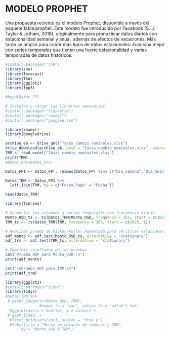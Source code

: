 # MODELO PROPHET


Una propuesta reciente es el modelo Prophet, disponible a través del paquete fable.prophet. Este modelo fue introducido por Facebook (S. J. Taylor & Letham, 2018), originalmente para pronosticar datos diarios con estacionalidad semanal y anual, además de efectos de vacaciones. Más tarde se amplió para cubrir más tipos de datos estacionales. Funciona mejor con series temporales que tienen una fuerte estacionalidad y varias temporadas de datos históricos.


```r
#install.packages("TSA")
library(zoo)
library(forecast)
library(TSA)
library(ggplot2)
library(fpp3)

#head(Datos_FP)
```



```r
# Instalar y cargar las librerías necesarias
#install.packages("tidyverse")
#install.packages("readxl")
#install.packages("googledrive")

library(readxl)
library(googledrive)

archivo_e6 <- drive_get("Tasas_cambio_nominales.xlsx")
drive_download(archivo_e6, path = "Tasas_cambio_nominales.xlsx", overwrite = TRUE)
TRM <- read_excel("Tasas_cambio_nominales.xlsx")
print(TRM)
#Datos_FP1=Datos_FP()

Datos_FP1 <- Datos_FP[, !names(Datos_FP) %in% c("Dia_semana","Dia_Anio", "Mes", "Semana", "Es_Fin_de_Semana")]

```



```r

Datos_TRM <- Datos_FP1 %>%
  left_join(TRM, by = c("Fecha_Pago" = "Fecha"))

head(Datos_TRM)
```


```r
library(tseries)

# Convertir las columnas a series temporales con frecuencia diaria
Monto_USD_ts <- ts(Datos_TRM$Monto_USD, frequency = 365, start = c(2023, 1))
TRM_ts <- ts(Datos_TRM$TRM, frequency = 365, start = c(2023, 1))
```


```r
# Realizar prueba de Dickey-Fuller Aumentada para verificar estacionariedad
adf_monto <- adf.test(Monto_USD_ts, alternative = "stationary")
adf_trm <- adf.test(TRM_ts, alternative = "stationary")
```

```r
# Imprimir resultados de las pruebas
cat("Prueba ADF para Monto_USD:\n")
print(adf_monto)
```
```r
cat("\nPrueba ADF para TRM:\n")
print(adf_trm)
```
```r
library(ggplot2)
#install.packages("tidyr")
library(tidyr)
#Datos_TRM %>%
 # pivot_longer(c(Monto_USD, TRM),
               #names_to = "var", values_to = "value") %>%
  #ggplot(aes(x = Quarter, y = value)) +
 # geom_line() +
  #facet_grid(vars(var), scales = "free_y") +
  #labs(title = "Monto en dolares de remesas y TRM",
       #y = "Monto_USD % TRM")
```
